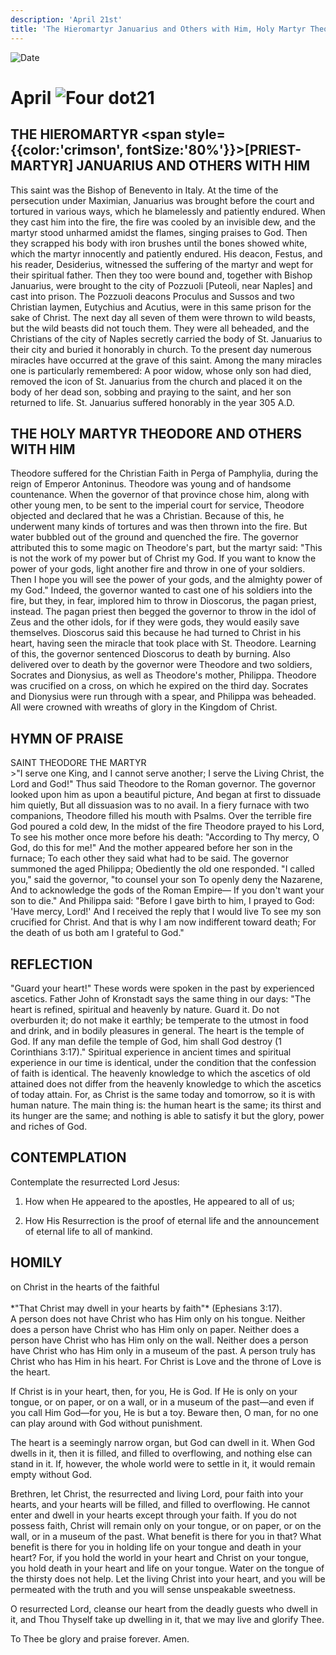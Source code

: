 ```yaml
---
description: 'April 21st'
title: 'The Hieromartyr Januarius and Others with Him, Holy Martyr Theodore and Others with Him'
---
```


<RunningHead />
<Image src="/title-imprint.png" height={68} width={50} alt="Date" className="title-imprint"/>

# <div id="date">April <Image className="four-dot" src="/four-dot.png" height={15} width={15} alt="Four dot" />21</div>

## THE HIEROMARTYR <span style={{color:'crimson', fontSize:'80%'}}>[PRIEST-MARTYR]</span> JANUARIUS AND OTHERS WITH HIM

This saint was the Bishop of Benevento in Italy. At the time of the persecution under Maximian, Januarius was brought before the court and tortured in various ways, which he blamelessly and patiently endured. When they cast him into the fire, the fire was cooled by an invisible dew, and the martyr stood unharmed amidst the flames, singing praises to God. Then they scrapped his body with iron brushes until the bones showed white, which the martyr innocently and patiently endured. His deacon, Festus, and his reader, Desiderius, witnessed the suffering of the martyr and wept for their spiritual father. Then they too were bound and, together with Bishop Januarius, were brought to the city of Pozzuoli [Puteoli, near Naples] and cast into prison. The Pozzuoli deacons Proculus and Sussos and two Christian laymen, Eutychius and Acutius, were in this same prison for the sake of Christ. The next day all seven of them were thrown to wild beasts, but the wild beasts did not touch them. They were all beheaded, and the Christians of the city of Naples secretly carried the body of St. Januarius to their city and buried it honorably in church. To the present day numerous miracles have occurred at the grave of this saint. Among the many miracles one is particularly remembered: A poor widow, whose only son had died, removed the icon of St. Januarius from the church and placed it on the body of her dead son, sobbing and praying to the saint, and her son returned to life. St. Januarius suffered honorably in the year 305 A.D.

## THE HOLY MARTYR THEODORE AND OTHERS WITH HIM

Theodore suffered for the Christian Faith in Perga of Pamphylia, during the reign of Emperor Antoninus. Theodore was young and of handsome countenance. When the governor of that province chose him, along with other young men, to be sent to the imperial court for service, Theodore objected and declared that he was a Christian. Because of this, he underwent many kinds of tortures and was then thrown into the fire. But water bubbled out of the ground and quenched the fire. The governor attributed this to some magic on Theodore's part, but the martyr said: "This is not the work of my power but of Christ my God. If you want to know the power of your gods, light another fire and throw in one of your soldiers. Then I hope you will see the power of your gods, and the almighty power of my God." Indeed, the governor wanted to cast one of his soldiers into the fire, but they, in fear, implored him to throw in Dioscorus, the pagan priest, instead. The pagan priest then begged the governor to throw in the idol of Zeus and the other idols, for if they were gods, they would easily save themselves. Dioscorus said this because he had turned to Christ in his heart, having seen the miracle that took place with St. Theodore. Learning of this, the governor sentenced Dioscorus to death by burning. Also delivered over to death by the governor were Theodore and two soldiers, Socrates and Dionysius, as well as Theodore's mother, Philippa. Theodore was crucified on a cross, on which he expired on the third day. Socrates and Dionysius were run through with a spear, and Philippa was beheaded. All were crowned with wreaths of glory in the Kingdom of Christ.


## HYMN OF PRAISE
<div style={{textAlign:'center', color:'crimson', fontWeight:'bold'}}>
SAINT THEODORE THE MARTYR
</div>
>"I serve one King, and I cannot serve another;  
I serve the Living Christ, the Lord and God!"  
Thus said Theodore to the Roman governor.  
The governor looked upon him as upon a beautiful picture,  
And began at first to dissuade him quietly,  
But all dissuasion was to no avail.  
In a fiery furnace with two companions,  
Theodore filled his mouth with Psalms.  
Over the terrible fire God poured a cold dew,  
In the midst of the fire Theodore prayed to his Lord,  
To see his mother once more before his death:  
"According to Thy mercy, O God, do this for me!"  
And the mother appeared  before her son in the furnace;  
To each other they said what had to be said.  
The governor summoned the aged Philippa;  
Obediently the old one responded.  
"I called you," said the governor, "to counsel your son  
To openly deny the Nazarene,  
And to acknowledge the gods of the Roman Empire—  
If you don't want your son to die."  
And Philippa said: "Before I gave birth to him,  
I prayed to God: 'Have mercy, Lord!'  
And I received the reply that I would live  
To see my son crucified for Christ.  
And that is why I am now indifferent toward death;  
For the death of us both am I grateful to God."  


## REFLECTION

"Guard your heart!" These words were spoken in the past by experienced ascetics. Father John of Kronstadt says the same thing in our days: "The heart is refined, spiritual and heavenly by nature. Guard it. Do not overburden it; do not make it earthly; be temperate to the utmost in food and drink, and in bodily pleasures in general. The heart is the temple of God. If any man defile the temple of God, him shall God destroy (1 Corinthians 3:17)." Spiritual experience in ancient times and spiritual experience in our time is identical, under the condition that the confession of faith is identical. The heavenly knowledge to which the ascetics of old attained does not differ from the heavenly knowledge to which the ascetics of today attain. For, as Christ is the same today and tomorrow, so it is with human nature. The main thing is: the human heart is the same; its thirst and its hunger are the same; and nothing is able to satisfy it but the glory, power and riches of God.


## CONTEMPLATION

Contemplate the resurrected Lord Jesus:

1. How when He appeared to the apostles, He appeared to all of us;

2. How His Resurrection is the proof of eternal life and the announcement of eternal life to all of mankind.


## HOMILY
<div style={{textAlign:'center', color:'crimson', fontWeight:'bold'}}>
on Christ in the hearts of the faithful
</div><br />
<div style={{textAlign:'right'}}>
*"That Christ may dwell in your hearts by faith"* (Ephesians 3:17).
</div>
A person does not have Christ who has Him only on his tongue. Neither does a person have Christ who has Him only on paper. Neither does a person have Christ who has Him only on the wall. Neither does a person have Christ who has Him only in a museum of the past. A person truly has Christ who has Him in his heart. For Christ is Love and the throne of Love is the heart.

If Christ is in your heart, then, for you, He is God. If He is only on your tongue, or on paper, or on a wall, or in a museum of the past—and even if you call Him God—for you, He is but a toy. Beware then, O man, for no one can play around with God without punishment.

The heart is a seemingly narrow organ, but God can dwell in it. When God dwells in it, then it is filled, and filled to overflowing, and nothing else can stand in it. If, however, the whole world were to settle in it, it would remain empty without God.

Brethren, let Christ, the resurrected and living Lord, pour faith into your hearts, and your hearts will be filled, and filled to overflowing. He cannot enter and dwell in your hearts except through your faith. If you do not possess faith, Christ will remain only on your tongue, or on paper, or on the wall, or in a museum of the past. What benefit is there for you in that? What benefit is there for you in holding life on your tongue and death in your heart? For, if you hold the world in your heart and Christ on your tongue, you hold death in your heart and life on your tongue. Water on the tongue of the thirsty does not help. Let the living Christ into your heart, and you will be permeated with the truth and you will sense unspeakable sweetness.

O resurrected Lord, cleanse our heart from the deadly guests who dwell in it, and Thou Thyself take up dwelling in it, that we may live and glorify Thee.

To Thee be glory and praise forever. Amen.